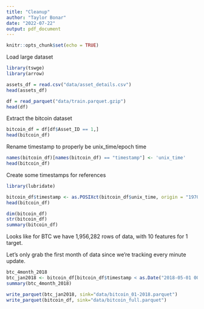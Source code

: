 ```yaml
---
title: "Cleanup"
author: "Taylor Bonar"
date: "2022-07-22"
output: pdf_document
---
```


```r
knitr::opts_chunk$set(echo = TRUE)
```

Load large dataset
```r
library(tswge)
library(arrow)

assets_df = read.csv("data/asset_details.csv")
head(assets_df)

df = read_parquet("data/train.parquet.gzip")
head(df)
```

Extract the bitcoin dataset
```r
bitcoin_df = df[df$Asset_ID == 1,]
head(bitcoin_df)
```

Rename timestamp to properly be unix_time/epoch time
```r
names(bitcoin_df)[names(bitcoin_df) == "timestamp"] <- 'unix_time'
head(bitcoin_df)
```

Create some timestamps for references
```r
library(lubridate)

bitcoin_df$timestamp <- as.POSIXct(bitcoin_df$unix_time, origin = "1970-01-01", tz="GMT")
head(bitcoin_df)
```

```r
dim(bitcoin_df)
str(bitcoin_df)
summary(bitcoin_df)
```
Looks like for BTC we have 1,956,282 rows of data, with 10 features for 1 target.

Let's only grab the first month of data since we're tracking every minute update.
```r
btc_4month_2018
btc_jan2018 <- bitcoin_df[bitcoin_df$timestamp < as.Date("2018-05-01 00:00:00"),]
summary(btc_4month_2018)
```


```r
write_parquet(btc_jan2018, sink="data/bitcoin_01-2018.parquet")
write_parquet(bitcoin_df, sink="data/bitcoin_full.parquet")
```